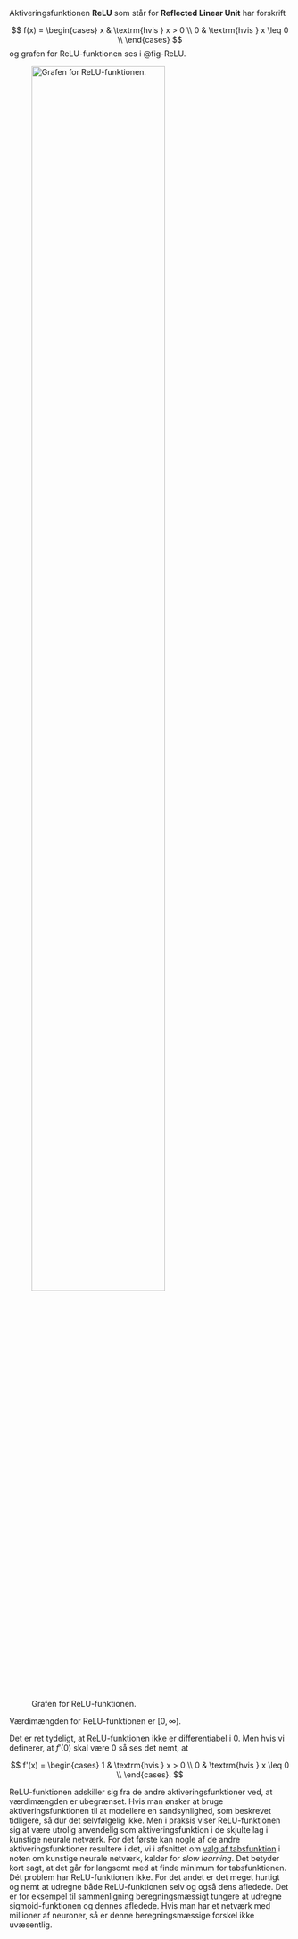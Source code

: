 Aktiveringsfunktionen **ReLU** som står for **Reflected Linear Unit** har forskrift

$$
f(x) = 
\begin{cases}
x & \textrm{hvis } x > 0 \\ 
0 & \textrm{hvis } x \leq 0 \\ 
\end{cases}
$$
og grafen for ReLU-funktionen ses i @fig-ReLU.

![Grafen for ReLU-funktionen.](/undervisningsforlob/aktiveringsfunktioner/ReLU.png){width=75% #fig-ReLU}

Værdimængden for ReLU-funktionen er $[0, \infty)$.

Det er ret tydeligt, at ReLU-funktionen ikke er differentiabel i $0$. Men hvis vi definerer, at 
$f'(0)$ skal være $0$ så ses det nemt, at

$$
f'(x) = 
\begin{cases}
1 & \textrm{hvis } x > 0 \\ 
0 & \textrm{hvis } x \leq 0 \\ 
\end{cases}.
$$

ReLU-funktionen adskiller sig fra de andre aktiveringsfunktioner ved, at værdimængden er ubegrænset. Hvis man ønsker at bruge aktiveringsfunktionen til at modellere en sandsynlighed, som beskrevet tidligere, så dur det selvfølgelig ikke. Men i praksis viser ReLU-funktionen sig at være utrolig anvendelig som aktiveringsfunktion i de skjulte lag i kunstige neurale netværk. For det første kan nogle af de andre aktiveringsfunktioner resultere i det, vi i afsnittet om [valg af tabsfunktion](../materialer/neurale_net/neurale_net.qmd#valg-af-tabsfunktion) i noten om kunstige neurale netværk, kalder for *slow learning*. Det betyder kort sagt, at det går for langsomt med at finde minimum for tabsfunktionen. Dét problem har ReLU-funktionen ikke. For det andet er det meget hurtigt og nemt at udregne både ReLU-funktionen selv og også dens afledede. Det er for eksempel til sammenligning beregningsmæssigt tungere at udregne sigmoid-funktionen og dennes afledede. Hvis man har et netværk med millioner af neuroner, så er denne beregningsmæssige forskel ikke uvæsentlig.
